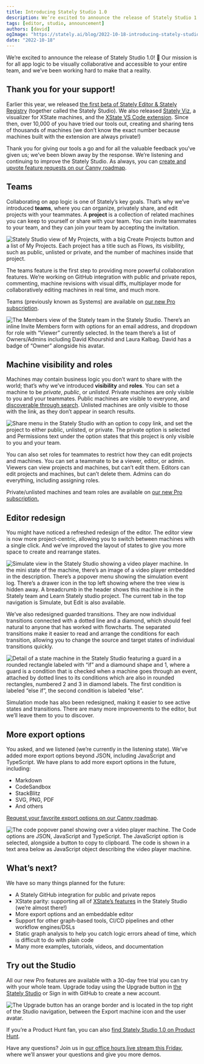 ```yaml
---
title: Introducing Stately Studio 1.0
description: We’re excited to announce the release of Stately Studio 1.0! We’ve been working on Stately Studio for over a year now, and we’re thrilled to share it with you.
tags: [editor, studio, announcement]
authors: [david]
ogImage: "https://stately.ai/blog/2022-10-18-introducing-stately-studio-1-0.png"
date: "2022-10-18"
---
```


We’re excited to announce the release of Stately Studio 1.0! 🚀 Our mission is for all app logic to be visually collaborative and accessible to your entire team, and we’ve been working hard to make that a reality.

## Thank you for your support!

Earlier this year, we released [the first beta of Stately Editor & Stately Registry](/blog/stately-editor-public-beta) (together called the Stately Studio). We also released [Stately Viz](https://stately.ai/viz), a visualizer for XState machines, and the [XState VS Code extension](https://marketplace.visualstudio.com/items?itemName=statelyai.stately-vscode). Since then, over 10,000 of you have tried our tools out, creating and sharing tens of thousands of machines (we don’t know the exact number because machines built with the extension are always private!) 

Thank you for giving our tools a go and for all the valuable feedback you’ve given us; we’ve been blown away by the response. We’re listening and continuing to improve the Stately Studio. As always, you can [create and upvote feature requests on our Canny roadmap](https://statelyai.canny.io).

## Teams

Collaborating on app logic is one of Stately’s key goals. That’s why we’ve introduced **teams**, where you can organize, privately share, and edit projects with your teammates. A **project** is a collection of related machines you can keep to yourself or share with your team. You can invite teammates to your team, and they can join your team by accepting the invitation.

![Stately Studio view of My Projects, with a big Create Projects button and a list of My Projects. Each project has a title such as Flows, its visibility, such as public, unlisted or private, and the number of machines inside that project.](studio-1-0-projects.png)

The teams feature is the first step to providing more powerful collaboration features. We’re working on GitHub integration with public and private repos, commenting, machine revisions with visual diffs, multiplayer mode for collaboratively editing machines in real time, and much more.

Teams (previously known as Systems) are available on [our new Pro subscription](https://stately.ai/pricing).

![The Members view of the Stately team in the Stately Studio. There’s an inline Invite Members form with options for an email address, and dropdown for role with “Viewer” currently selected. In the team there’s a list of Owners/Admins including David Khourshid and Laura Kalbag. David has a badge of “Owner” alongside his avatar.](studio-1-0-teams.png)

## Machine visibility and roles

Machines may contain business logic you don’t want to share with the world; that’s why we’ve introduced **visibility** and **roles**. You can set a machine to be *private*, *public*, or *unlisted*. Private machines are only visible to you and your teammates. Public machines are visible to everyone, and [discoverable through search](https://stately.ai/registry/discover). Unlisted machines are only visible to those with the link, as they don’t appear in search results.

![Share menu in the Stately Studio with an option to copy link, and set the project to either public, unlisted, or private. The private option is selected and Permissions text under the option states that this project is only visible to you and your team.](studio-1-0-visibility.png)

You can also set roles for teammates to restrict how they can edit projects and machines. You can set a teammate to be a viewer, editor, or admin. Viewers can view projects and machines, but can’t edit them. Editors can edit projects and machines, but can’t delete them. Admins can do everything, including assigning roles.

Private/unlisted machines and team roles are available on [our new Pro subscription.](https://stately.ai/pricing)

## Editor redesign

You might have noticed a refreshed redesign of the editor. The editor view is now more project-centric, allowing you to switch between machines with a single click. And we’ve improved the layout of states to give you more space to create and rearrange states. 

![Simulate view in the Stately Studio showing a video player machine. In the mini state of the machine, there’s an image of a video player embedded in the description. There’s a popover menu showing the simulation event log. There’s a drawer icon in the top left showing where the tree view is hidden away. A breadcrumb in the header shows this machine is in the Stately team and Learn Stately studio project. The current tab in the top navigation is Simulate, but Edit is also available.](studio-1-0-simulate.png)

We’ve also redesigned guarded transitions. They are now individual transitions connected with a dotted line and a diamond, which should feel natural to anyone that has worked with flowcharts. The separated transitions make it easier to read and arrange the conditions for each transition, allowing you to change the source and target states of individual transitions quickly.

![Detail of a state machine in the Stately Studio featuring a guard in a rounded rectangle labeled with “if” and a diamound shape and 1, where a guard is a condition that is checked when a machine goes through an event, attached by dotted lines to its conditions which are also in rounded rectangles, numbered 2 and 3 in diamond labels. The first condition is labeled “else if”, the second condition is labeled “else”.](studio-1-0-guards.png)

Simulation mode has also been redesigned, making it easier to see active states and transitions. There are many more improvements to the editor, but we’ll leave them to you to discover.

## More export options

You asked, and we listened (we’re currently in the listening state). We’ve added more export options beyond JSON, including JavaScript and TypeScript. We have plans to add more export options in the future, including:

- Markdown
- CodeSandbox
- StackBlitz
- SVG, PNG, PDF
- And others 

[Request your favorite export options on our Canny roadmap](https://statelyai.canny.io).

![The code popover panel showing over a video player machine. The Code options are JSON, JavaScript and TypeScript. The JavaScript option is selected, alongside a button to copy to clipboard. The code is shown in a text area below as JavaScript object describing the video player machine.](studio-1-0-export.png)

## What’s next?

We have so many things planned for the future:

- A Stately GitHub integration for public and private repos
- XState parity: supporting all of [XState’s features](https://github.com/statelyai/xstate) in the Stately Studio (we’re almost there!)
- More export options and an embeddable editor
- Support for other graph-based tools, CI/CD pipelines and other workflow engines/DSLs
- Static graph analysis to help you catch logic errors ahead of time, which is difficult to do with plain code
- Many more examples, tutorials, videos, and documentation

## Try out the Studio

All our new Pro features are available with a 30-day free trial you can try with your whole team. Upgrade today using the Upgrade button in [the Stately Studio](https://stately.ai/editor) or Sign in with GitHub to create a new account.

![The Upgrade button has an orange border and is located in the top right of the Studio navigation, between the Export machine icon and the user avatar.](studio-1-0-upgrade.png)

If you’re a Product Hunt fan, you can also [find Stately Studio 1.0 on Product Hunt](https://www.producthunt.com/posts/stately-studio-1-0).

Have any questions? Join us in [our office hours live stream this Friday](https://www.youtube.com/watch?v=JcT7iJOPFjE), where we’ll answer your questions and give you more demos.